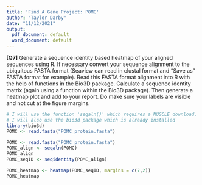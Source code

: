 ```yaml
---
title: 'Find A Gene Project: POMC'
author: "Taylor Darby"
date: "11/12/2021"
output:
  pdf_document: default
  word_document: default
---
```


**[Q7]** Generate a sequence identity based heatmap of your aligned sequences using R. If necessary convert your sequence alignment to the ubiquitous FASTA format (Seaview can read in clustal format and “Save as” FASTA format for example). Read this FASTA format alignment into R with the help of functions in the Bio3D package. Calculate a sequence identity matrix (again using a function within the Bio3D package). Then generate a heatmap plot and add to your report. Do make sure your labels are visible and not cut at the figure margins. 

```r
# I will use the function 'seqaln()' which requires a MUSCLE download. Downloaded MUSCLE in the 'Terminal' tab using: curl -o "muscle.exe" "https://www.drive5.com/muscle/downloads3.8.31/muscle3.8.31_i86win32.exe"
# I will also use the bio3d package which is already installed
library(bio3d)
POMC <- read.fasta("POMC_protein.fasta")
```

```r
POMC <- read.fasta("POMC_protein.fasta")
POMC_align <- seqaln(POMC)
POMC_align
POMC_seqID <- seqidentity(POMC_align)
```


```r
POMC_heatmap <- heatmap(POMC_seqID, margins = c(7,2))
POMC_heatmap
```

